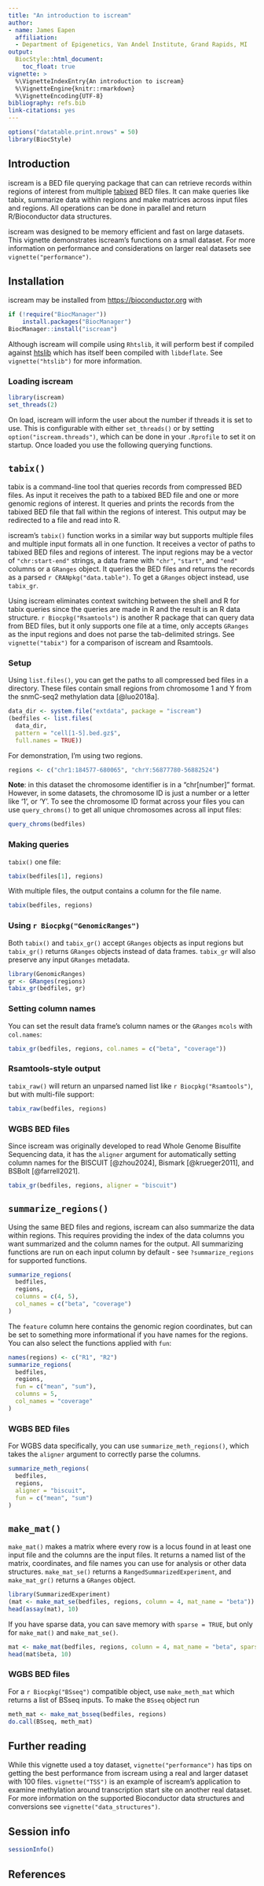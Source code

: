 ```yaml
---
title: "An introduction to iscream"
author:
- name: James Eapen
  affiliation:
  - Department of Epigenetics, Van Andel Institute, Grand Rapids, MI
output:
  BiocStyle::html_document:
    toc_float: true
vignette: >
  %\VignetteIndexEntry{An introduction to iscream}
  %\VignetteEngine{knitr::rmarkdown}
  %\VignetteEncoding{UTF-8}
bibliography: refs.bib
link-citations: yes
---
```


```r
options("datatable.print.nrows" = 50)
library(BiocStyle)
```

## Introduction

iscream is a BED file querying package that can can retrieve records within
regions of interest from multiple [tabixed](https://en.wikipedia.org/wiki/Tabix)
BED files. It can make queries like tabix, summarize data within regions and
make matrices across input files and regions. All operations can be done in
parallel and return R/Bioconductor data structures.

iscream was designed to be memory efficient and fast on large datasets. This
vignette demonstrates iscream's functions on a small dataset. For more
information on performance and considerations on larger real datasets see
`vignette("performance")`.

## Installation

iscream may be installed from <https://bioconductor.org> with

```r
if (!require("BiocManager"))
    install.packages("BiocManager")
BiocManager::install("iscream")
```

Although iscream will compile using `Rhtslib`, it will perform best if compiled
against [htslib](https://www.htslib.org/download/) which has itself been
compiled with `libdeflate`. See `vignette("htslib")` for more information.

### Loading iscream

```r
library(iscream)
set_threads(2)
```

On load, iscream will inform the user about the number if threads it is set to
use. This is configurable with either `set_threads()` or by setting
`option("iscream.threads")`, which can be done in your `.Rprofile` to set it on
startup. Once loaded you use the following querying functions.

## `tabix()`

tabix is a command-line tool that queries records from compressed BED files. As
input it receives the path to a tabixed BED file and one or more genomic regions
of interest. It queries and prints the records from the tabixed BED file that
fall within the regions of interest. This output may be redirected to a file and
read into R.

iscream's `tabix()` function works in a similar way but supports multiple files
and multiple input formats all in one function. It receives a vector of paths to
tabixed BED files and regions of interest. The input regions may be a vector of
`"chr:start-end"` strings, a data frame with `"chr"`, `"start"`, and `"end"`
columns or a `GRanges` object. It queries the BED files and returns the records
as a parsed `r CRANpkg("data.table")`. To get a `GRanges` object instead, use
`tabix_gr`.

Using iscream eliminates context switching between the shell and R for tabix
queries since the queries are made in R and the result is an R data structure.
`r Biocpkg("Rsamtools")` is another R package that can query data from BED
files, but it only supports one file at a time, only accepts `GRanges` as the
input regions and does not parse the tab-delimited strings. See
`vignette("tabix")` for a comparison of iscream and Rsamtools.

### Setup

Using `list.files()`, you can get the paths to all compressed bed files in a
directory. These files contain small regions from chromosome 1 and Y from the
snmC-seq2 methylation data [@luo2018a].

```r
data_dir <- system.file("extdata", package = "iscream")
(bedfiles <- list.files(
  data_dir,
  pattern = "cell[1-5].bed.gz$",
  full.names = TRUE))
```

For demonstration, I'm using two regions.

```r
regions <- c("chr1:184577-680065", "chrY:56877780-56882524")
```

**Note**: in this dataset the chromosome identifier is in a "chr[number]"
format. However, in some datasets, the chromosome ID is just a number or a
letter like '1', or 'Y'. To see the chromosome ID format across your files you
can use `query_chroms()` to get all unique chromosomes across all input files:

```r
query_chroms(bedfiles)
```

### Making queries

`tabix()` one file:

```r
tabix(bedfiles[1], regions)
```

With multiple files, the output contains a column for the file name.

```r
tabix(bedfiles, regions)
```

### Using `r Biocpkg("GenomicRanges")`

Both `tabix()` and `tabix_gr()` accept `GRanges` objects as input regions but
`tabix_gr()` returns `GRanges` objects instead of data frames. `tabix_gr` will
also preserve any input `GRanges` metadata.

```r
library(GenomicRanges)
gr <- GRanges(regions)
tabix_gr(bedfiles, gr)
```

### Setting column names

You can set the result data frame's column names or the `GRanges` `mcols` with
`col.names`:

```r
tabix_gr(bedfiles, regions, col.names = c("beta", "coverage"))
```

### Rsamtools-style output

`tabix_raw()` will return an unparsed named list like `r Biocpkg("Rsamtools")`,
but with multi-file support:

```r
tabix_raw(bedfiles, regions)
```

### WGBS BED files

Since iscream was originally developed to read Whole Genome Bisulfite Sequencing
data, it has the `aligner` argument for automatically setting column names for
the BISCUIT [@zhou2024], Bismark [@krueger2011], and BSBolt [@farrell2021].

```r
tabix_gr(bedfiles, regions, aligner = "biscuit")
```

## `summarize_regions()`

Using the same BED files and regions, iscream can also summarize the data within
regions. This requires providing the index of the data columns you want
summarized and the column names for the output. All summarizing functions are
run on each input column by default - see `?summarize_regions` for supported
functions.

```r
summarize_regions(
  bedfiles,
  regions,
  columns = c(4, 5),
  col_names = c("beta", "coverage")
)
```

The `feature` column here contains the genomic region coordinates, but can be
set to something more informational if you have names for the regions. You can
also select the functions applied with `fun`:


```r
names(regions) <- c("R1", "R2")
summarize_regions(
  bedfiles,
  regions,
  fun = c("mean", "sum"),
  columns = 5,
  col_names = "coverage"
)
```

### WGBS BED files

For WGBS data specifically, you can use `summarize_meth_regions()`, which takes
the `aligner` argument to correctly parse the columns.

```r
summarize_meth_regions(
  bedfiles,
  regions,
  aligner = "biscuit",
  fun = c("mean", "sum")
)
```


## `make_mat()`

`make_mat()` makes a matrix where every row is a locus found in at least one input
file and the columns are the input files. It returns a named list of the matrix,
coordinates, and file names you can use for analysis or other data structures.
`make_mat_se()` returns a `RangedSummarizedExperiment`, and `make_mat_gr()`
returns a `GRanges` object.

```r
library(SummarizedExperiment)
(mat <- make_mat_se(bedfiles, regions, column = 4, mat_name = "beta"))
head(assay(mat), 10)
```

If you have sparse data, you can save memory with `sparse = TRUE`, but only for
`make_mat()` and `make_mat_se()`.

```r
mat <- make_mat(bedfiles, regions, column = 4, mat_name = "beta", sparse = TRUE)
head(mat$beta, 10)
```

### WGBS BED files

For a `r Biocpkg("BSseq")` compatible object, use `make_meth_mat` which returns
a list of BSseq inputs. To make the `BSseq` object run

```r
meth_mat <- make_mat_bsseq(bedfiles, regions)
do.call(BSseq, meth_mat)
```

## Further reading

While this vignette used a toy dataset, `vignette("performance")` has tips on
getting the best performance from iscream using a real and larger dataset with
100 files. `vignette("TSS")` is an example of iscream's application to examine
methylation around transcription start site on another real dataset. For more
information on the supported Bioconductor data structures and conversions see
`vignette("data_structures")`.

## Session info

```r
sessionInfo()
```

## References
